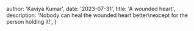  author: 'Kaviya Kumar',
  date: '2023-07-31',
  title: 'A wounded heart',
  description:
    'Nobody can heal the wounded heart better\nexcept for the person holding it!',
}
